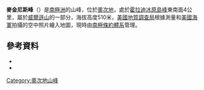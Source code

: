{{coord|69|34|S|159|21|E|source:GNIS|display=title}}

'''麥金尼斯峰'''（{{lang-en|McKinnis Peak}}）是[[南極洲|南極洲]]的山峰，位於[[奧次地|奧次地]]，處於[[霍拉迪冰原島峰|霍拉迪冰原島峰]]東南面4公里，屬於[[威爾遜山|威爾遜山]]的一部分，海拔高度510米，[[美國地質調查局|美國地質調查局]]根據測量和[[美國海軍|美國海軍]]拍攝的空中照片繪入地圖，現時由[[南極條約體系|南極條約體系]]管理。

==參考資料==
*{{cite gnis | type = antarid | id = 9720| name = McKinnis Peak | accessdate = 2013-09-09}}
*{{usgs-gazetteer|id=9720}}

{{DEFAULTSORT:McKinnis Peak}}
[[Category:奧次地山峰|Category:奧次地山峰]]


{{OatesLand-geo-stub}}